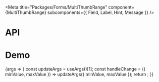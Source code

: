 
<Meta
  title="Packages/Forms/MultiThumbRange"
  component={MultiThumbRange}
  subcomponents={{ Field, Label, Hint, Message }}
/>

# API

<ArgsTable />

# Demo

<Canvas>
  <Story
    name="MultiThumbRange"
    args={{
      ...commonArgs,
      min: 0,
      max: 100,
      step: 1
    }}
    argTypes={{
      ...commonArgTypes
    }}
    parameters={{
      design: {
        allowFullscreen: true,
        type: 'figma',
        url: 'https://www.figma.com/file/6g87L4FdKZTA3knt3Rsfdx/Garden?node-id=103%3A20263'
      }
    }}
  >
    {args => {
      const updateArgs = useArgs()[1];
      const handleChange = ({ minValue, maxValue }) => updateArgs({ minValue, maxValue });
      return <MultiThumbRangeStory {...args} onChange={handleChange} />;
    }}
  </Story>
</Canvas>
